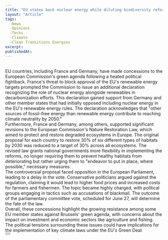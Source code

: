 ```yaml
---
title: "EU states back nuclear energy while diluting biodiversity reforms"
layout: "Article"
tags:
  -News
  -Opinions
  -Techs
  -Climate
  -Clean Transitions Energies
excerpt:
publishedAt:
---
```

<br/>
EU countries, including France and Germany, have made concessions to the European Commission's green agenda following a heated political fightback. France's threat to block approval of the EU's renewable energy targets prompted the Commission to issue an additional declaration recognizing the role of nuclear energy alongside renewables in decarbonization efforts. This declaration gained support from Germany and other member states that had initially opposed including nuclear energy in the EU's renewable energy rules. The declaration acknowledges that "other sources of fossil-free energy than renewable energy contribute to reaching climate neutrality by 2050."
<br/>
Furthermore, France and Germany, among others, supported significant revisions to the European Commission's Nature Restoration Law, which aimed to protect and restore degraded ecosystems in Europe. The original proposal for each country to restore 30% of six different types of habitats by 2030 was reduced to a target of 30% across all ecosystems. The revised law grants national governments more flexibility in implementing the reforms, no longer requiring them to prevent healthy habitats from deteriorating but rather urging them to "endeavor to put in place, where possible," necessary measures.
<br/>
The controversial proposal faced opposition in the European Parliament, leading to a delay in the vote. Conservative politicians argued against the regulation, claiming it would lead to higher food prices and increased costs for farmers and fishermen. The topic became highly charged, with political groups engaging in tactics such as accusations of blackmail. The outcome of the parliamentary committee vote, scheduled for June 27, will determine the fate of the law.
<br/>
Overall, these concessions highlight the growing resistance among some EU member states against Brussels' green agenda, with concerns about the impact on investment and economic sectors like agriculture and fishing. The political tensions surrounding these issues could have implications for the implementation of key climate laws under the EU's Green Deal.
<br/>
<Button
  address="https://www.visualcapitalist.com/sp/visualizing-the-global-semiconductor-supply-chain/"
  text="Source"
/>